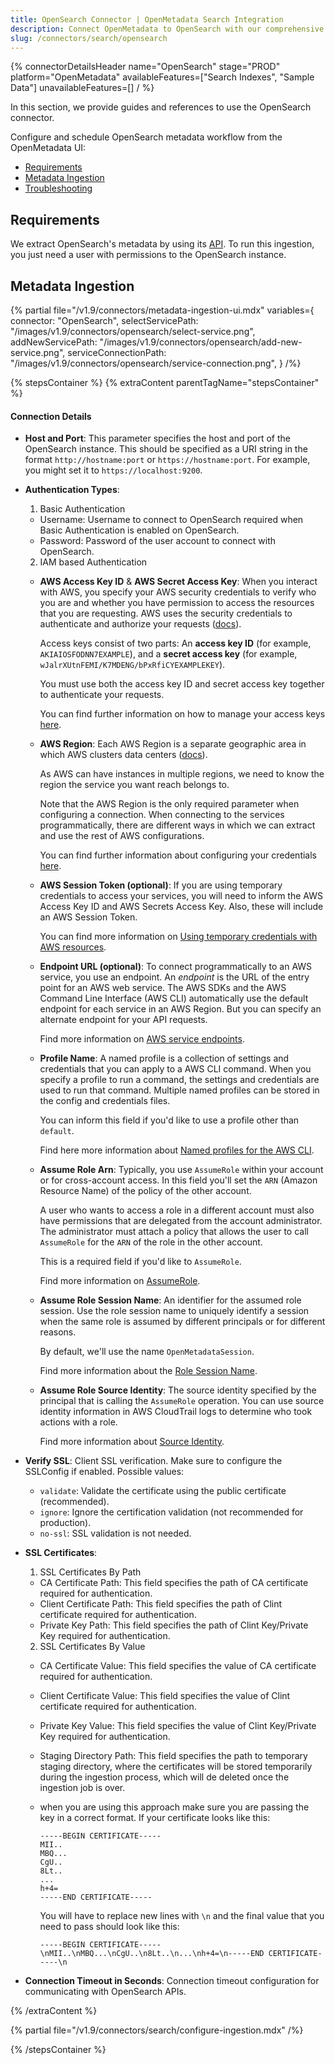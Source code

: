 ```yaml
---
title: OpenSearch Connector | OpenMetadata Search Integration
description: Connect OpenMetadata to OpenSearch with our comprehensive connector guide. Setup instructions, configuration options, and troubleshooting tips included.
slug: /connectors/search/opensearch
---
```





{% connectorDetailsHeader
name="OpenSearch"
stage="PROD"
platform="OpenMetadata"
availableFeatures=["Search Indexes", "Sample Data"]
unavailableFeatures=[]
/ %}


In this section, we provide guides and references to use the OpenSearch connector.

Configure and schedule OpenSearch metadata workflow from the OpenMetadata UI:

- [Requirements](#requirements)
- [Metadata Ingestion](#metadata-ingestion)
- [Troubleshooting](/connectors/search/opensearch/troubleshooting)

<IngestionModeTiles yamlPath="/snippets/connectors/search/opensearch/yaml" />

## Requirements

We extract OpenSearch's metadata by using its [API](https://opensearch.org/docs/latest/api-reference/). To run this ingestion, you just need a user with permissions to the OpenSearch instance.


## Metadata Ingestion

{% partial 
  file="/v1.9/connectors/metadata-ingestion-ui.mdx" 
  variables={
    connector: "OpenSearch", 
    selectServicePath: "/images/v1.9/connectors/opensearch/select-service.png",
    addNewServicePath: "/images/v1.9/connectors/opensearch/add-new-service.png",
    serviceConnectionPath: "/images/v1.9/connectors/opensearch/service-connection.png",
} 
/%}

{% stepsContainer %}
{% extraContent parentTagName="stepsContainer" %}

#### Connection Details

- **Host and Port**: This parameter specifies the host and port of the OpenSearch instance. This should be specified as a URI string in the format `http://hostname:port` or `https://hostname:port`. For example, you might set it to `https://localhost:9200`.
- **Authentication Types**:
    1. Basic Authentication
    - Username: Username to connect to OpenSearch required when Basic Authentication is enabled on OpenSearch.
    - Password: Password of the user account to connect with OpenSearch.
    2. IAM based Authentication
    - **AWS Access Key ID** & **AWS Secret Access Key**: When you interact with AWS, you specify your AWS security credentials to verify who you are and whether you have
    permission to access the resources that you are requesting. AWS uses the security credentials to authenticate and
    authorize your requests ([docs](https://docs.aws.amazon.com/IAM/latest/UserGuide/security-creds.html)).

        Access keys consist of two parts: An **access key ID** (for example, `AKIAIOSFODNN7EXAMPLE`), and a **secret access key** (for example, `wJalrXUtnFEMI/K7MDENG/bPxRfiCYEXAMPLEKEY`).

        You must use both the access key ID and secret access key together to authenticate your requests.

        You can find further information on how to manage your access keys [here](https://docs.aws.amazon.com/IAM/latest/UserGuide/id_credentials_access-keys.html).

    - **AWS Region**: Each AWS Region is a separate geographic area in which AWS clusters data centers ([docs](https://docs.aws.amazon.com/AmazonRDS/latest/UserGuide/Concepts.RegionsAndAvailabilityZones.html)).

        As AWS can have instances in multiple regions, we need to know the region the service you want reach belongs to.

        Note that the AWS Region is the only required parameter when configuring a connection. When connecting to the
        services programmatically, there are different ways in which we can extract and use the rest of AWS configurations.

        You can find further information about configuring your credentials [here](https://boto3.amazonaws.com/v1/documentation/api/latest/guide/credentials.html#configuring-credentials).

    - **AWS Session Token (optional)**: If you are using temporary credentials to access your services, you will need to inform the AWS Access Key ID
    and AWS Secrets Access Key. Also, these will include an AWS Session Token.

        You can find more information on [Using temporary credentials with AWS resources](https://docs.aws.amazon.com/IAM/latest/UserGuide/id_credentials_temp_use-resources.html).

    - **Endpoint URL (optional)**: To connect programmatically to an AWS service, you use an endpoint. An *endpoint* is the URL of the
    entry point for an AWS web service. The AWS SDKs and the AWS Command Line Interface (AWS CLI) automatically use the
    default endpoint for each service in an AWS Region. But you can specify an alternate endpoint for your API requests.

        Find more information on [AWS service endpoints](https://docs.aws.amazon.com/general/latest/gr/rande.html).

    - **Profile Name**: A named profile is a collection of settings and credentials that you can apply to a AWS CLI command.
    When you specify a profile to run a command, the settings and credentials are used to run that command.
    Multiple named profiles can be stored in the config and credentials files.

        You can inform this field if you'd like to use a profile other than `default`.

        Find here more information about [Named profiles for the AWS CLI](https://docs.aws.amazon.com/cli/latest/userguide/cli-configure-profiles.html).

    - **Assume Role Arn**: Typically, you use `AssumeRole` within your account or for cross-account access. In this field you'll set the
    `ARN` (Amazon Resource Name) of the policy of the other account.

        A user who wants to access a role in a different account must also have permissions that are delegated from the account
        administrator. The administrator must attach a policy that allows the user to call `AssumeRole` for the `ARN` of the role in the other account.

        This is a required field if you'd like to `AssumeRole`.

        Find more information on [AssumeRole](https://docs.aws.amazon.com/STS/latest/APIReference/API_AssumeRole.html).

    - **Assume Role Session Name**: An identifier for the assumed role session. Use the role session name to uniquely identify a session when the same role
    is assumed by different principals or for different reasons.

        By default, we'll use the name `OpenMetadataSession`.

        Find more information about the [Role Session Name](https://docs.aws.amazon.com/STS/latest/APIReference/API_AssumeRole.html#:~:text=An%20identifier%20for%20the%20assumed%20role%20session.).

    - **Assume Role Source Identity**: The source identity specified by the principal that is calling the `AssumeRole` operation. You can use source identity
    information in AWS CloudTrail logs to determine who took actions with a role.

        Find more information about [Source Identity](https://docs.aws.amazon.com/STS/latest/APIReference/API_AssumeRole.html#:~:text=Required%3A%20No-,SourceIdentity,-The%20source%20identity).

- **Verify SSL**:
Client SSL verification. Make sure to configure the SSLConfig if enabled.
Possible values:
  * `validate`: Validate the certificate using the public certificate (recommended).
  * `ignore`: Ignore the certification validation (not recommended for production).
  * `no-ssl`: SSL validation is not needed.

- **SSL Certificates**:
    1. SSL Certificates By Path
    - CA Certificate Path: This field specifies the path of CA certificate required for authentication.
    - Client Certificate Path: This field specifies the path of Clint certificate required for authentication.
    - Private Key Path: This field specifies the path of Clint Key/Private Key required for authentication.
    
    2. SSL Certificates By Value
    - CA Certificate Value: This field specifies the value of CA certificate required for authentication.
    - Client Certificate Value: This field specifies the value of Clint certificate required for authentication.
    - Private Key Value: This field specifies the value of Clint Key/Private Key required for authentication.
    - Staging Directory Path: This field specifies the path to temporary staging directory, where the certificates will be stored temporarily during the ingestion process, which will de deleted once the ingestion job is over.
    - when you are using this approach make sure you are passing the key in a correct format. If your certificate looks like this:
        ```
        -----BEGIN CERTIFICATE-----
        MII..
        MBQ...
        CgU..
        8Lt..
        ...
        h+4=
        -----END CERTIFICATE-----
        ```

        You will have to replace new lines with `\n` and the final value that you need to pass should look like this:

        ```
        -----BEGIN CERTIFICATE-----\nMII..\nMBQ...\nCgU..\n8Lt..\n...\nh+4=\n-----END CERTIFICATE-----\n

- **Connection Timeout in Seconds**: Connection timeout configuration for communicating with OpenSearch APIs.

{% /extraContent %}

<TestConnection />

{% partial file="/v1.9/connectors/search/configure-ingestion.mdx" /%}

<IngestionScheduleAndDeploy />

{% /stepsContainer %}
